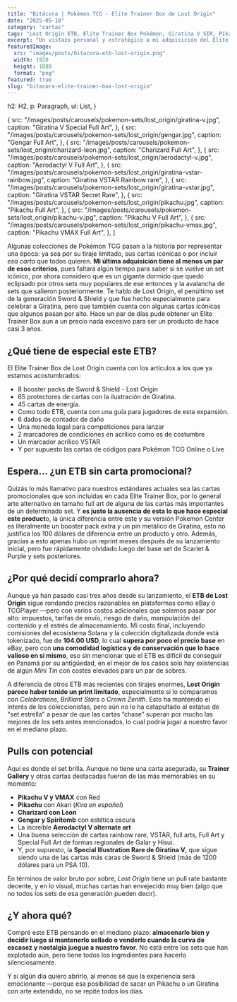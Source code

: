 ```yaml
---
title: "Bitácora | Pokémon TCG - Elite Trainer Box de Lost Origin"
date: "2025-05-18"
category: "cartas"
tags: "Lost Origin ETB, Elite Trainer Box Pokémon, Giratina V SIR, Pikachu Trainer Gallery, inversión TCG Pokémon, cartas Sword and Shield, coleccionismo Pokémon 2025"
excerpt: "Un vistazo personal y estratégico a mi adquisición del Elite Trainer Box de Lost Origin, un set subestimado del TCG de Pokémon que podría convertirse en un clásico silencioso. ¿Vale la pena mantenerlo sellado?"
featuredImage:
  src: "images/posts/bitacora-etb-lost-origin.png"
  width: 1920
  height: 1080
  format: "png"
featured: true
slug: "bitacora-elite-trainer-box-lost-origin"
---
```




  h2: H2,
  p: Paragraph,
  ul: List,
}

  {
    src: "/images/posts/carousels/pokemon-sets/lost_origin/giratina-v.jpg",
    caption: "Giratina V Special Full Art",
  },
  {
    src: "/images/posts/carousels/pokemon-sets/lost_origin/gengar.jpg",
    caption: "Gengar Full Art",
  },
  {
    src: "/images/posts/carousels/pokemon-sets/lost_origin/charizard-leon.jpg",
    caption: "Charizard Full Art",
  },
  {
    src: "/images/posts/carousels/pokemon-sets/lost_origin/aerodactyl-v.jpg",
    caption: "Aerodactyl V Full Art",
  },
  {
    src: "/images/posts/carousels/pokemon-sets/lost_origin/giratina-vstar-rainbow.jpg",
    caption: "Giratina VSTAR Rainbow rare",
  },
  {
    src: "/images/posts/carousels/pokemon-sets/lost_origin/giratina-vstar.jpg",
    caption: "Giratina VSTAR Secret Rare",
  },
  {
    src: "/images/posts/carousels/pokemon-sets/lost_origin/pikachu.jpg",
    caption: "Pikachu Full Art",
  },
  {
    src: "/images/posts/carousels/pokemon-sets/lost_origin/pikachu-v.jpg",
    caption: "Pikachu V Full Art",
  },
  {
    src: "/images/posts/carousels/pokemon-sets/lost_origin/pikachu-vmax.jpg",
    caption: "Pikachu VMAX Full Art",
  },
]

Algunas colecciones de Pokémon TCG pasan a la historia por representar una época: ya sea por su tiraje limitado, sus cartas icónicas o por incluir *esa carta* que todos quieren. **Mi última adquisición tiene al menos un par de esos criterios**, pues faltará algún tiempo para saber si se vuelve un set icónico, por ahora considero que es un gigante dormido que quedó eclipsado por otros sets muy populares de ese entonces y la avalancha de sets que salieron posteriormente. Te hablo de Lost Origin, el penúltimo set de la generación Sword & Shield y que fue hecho especialmente para celebrar a Giratina, pero que también cuenta con algunas cartas icónicas que algunos pasan por alto. Hace un par de días pude obtener un Elite Trainer Box aun a un precio nada excesivo para ser un producto de hace casi 3 años.

## ¿Qué tiene de especial este ETB?

El Elite Trainer Box de Lost Origin cuenta con los artículos a los que ya estamos acostumbrados:

- 8 booster packs de Sword & Shield - Lost Origin
- 65 protectores de cartas con la ilustración de Giratina.
- 45 cartas de energía.
- Como todo ETB, cuenta con una guía para jugadores de esta expansión.
- 6 dados de contador de daño
- Una moneda legal para competiciones para lanzar
- 2 marcadores de condiciones en acrílico como es de costumbre
- Un marcador acrílico VSTAR
- Y por supuesto las cartas de códigos para Pokémon TCG Online o Live

## Espera… ¿un ETB sin carta promocional?

Quizás lo más llamativo para nuestros estándares actuales sea las cartas promocionales que son incluidas en cada Elite Trainer Box, por lo general arte alternativo en tamaño full art de alguna de las cartas más importantes de un determinado set. Y **es justo la ausencia de esta lo que hace especial este product**o, la única diferencia entre este y su versión Pokemon Center es literalmente un booster pack extra y un pin metálico de Giratina, esto no justifica los 100 dólares de diferencia entre un producto y otro. Además, gracias a esto apenas hubo un reprint meses después de su lanzamiento inicial, pero fue rápidamente olvidado luego del base set de Scarlet & Purple y sets posteriores.

## ¿Por qué decidí comprarlo ahora?

Aunque ya han pasado casi tres años desde su lanzamiento, el **ETB de Lost Origin** sigue rondando precios razonables en plataformas como eBay o TCGPlayer —pero con varios costos adicionales que solemos pasar por alto: impuestos, tarifas de envío, riesgo de daño, manipulación del contenido y el estrés de almacenamiento. Mi costo final, incluyendo comisiones del ecosistema Solana y la colección digitalizada donde está tokenizado, fue de **104.00 USD**, lo cual **supera por poco el precio base** en eBay, pero con **una comodidad logística y de conservación que lo hace valioso en sí mismo**, eso sin mencionar que el ETB es difícil de conseguir en Panamá por su antigüedad, en el mejor de los casos solo hay existencias de algún *Mini Tin* con costes elevados para un par de sobres.

A diferencia de otros ETB más recientes con tirajes enormes, **Lost Origin parece haber tenido un print limitado**, especialmente si lo comparamos con *Celebrations*, *Brilliant Stars* o *Crown Zenith*. Esto ha mantenido el interés de los coleccionistas, pero aún no lo ha catapultado al estatus de "set estrella" a pesar de que las cartas ”chase” superan por mucho las mejores de los sets antes mencionados, lo cual podría jugar a nuestro favor en el mediano plazo.

<CardCarousel cards={lost_origin} client:load />

## Pulls con potencial

Aquí es donde el set brilla. Aunque no tiene una carta asegurada, su **Trainer Gallery** y otras cartas destacadas fueron de las más memorables en su momento:

- **Pikachu V y VMAX** con Red
- **Pikachu** con Akari (*Kira en español*)
- **Charizard con Leon**
- **Gengar y Spiritomb** con estética oscura
- La increíble **Aerodactyl V alternate art**
- Una buena selección de cartas rainbow rare, VSTAR, full arts, Full Art y Special Full Art de formas regionales de Galar y Hisui.
- Y, por supuesto, la **Special Illustration Rare de Giratina V**, que sigue siendo una de las cartas más caras de Sword & Shield (más de 1200 dólares para un PSA 10).

En términos de valor bruto por sobre, *Lost Origin* tiene un pull rate bastante decente, y en lo visual, muchas cartas han envejecido muy bien (algo que no todos los sets de esa generación pueden decir).

## ¿Y ahora qué?

Compré este ETB pensando en el mediano plazo: **almacenarlo bien y decidir luego si mantenerlo sellado o venderlo cuando la curva de escasez y nostalgia juegue a nuestro favor**. No está entre los sets que han explotado aún, pero tiene todos los ingredientes para hacerlo silenciosamente.

Y si algún día quiero abrirlo, al menos sé que la experiencia será emocionante —porque esa posibilidad de sacar un Pikachu o un Giratina con arte extendido, no se repite todos los días.

<CTA category={frontmatter.category} />
